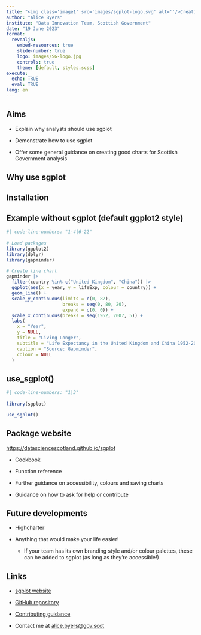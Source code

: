 ```yaml
---
title: "<img class='image1' src='images/sgplot-logo.svg' alt=''/>Creating accessible charts in R using sgplot"
author: "Alice Byers"
institute: "Data Innovation Team, Scottish Government"
date: "19 June 2023"
format:
  revealjs: 
    embed-resources: true
    slide-number: true
    logo: images/SG-logo.jpg
    controls: true
    theme: [default, styles.scss]
execute:
  echo: TRUE
  eval: TRUE
lang: en
---
```


## Aims

* Explain why analysts should use sgplot

*	Demonstrate how to use sgplot

*	Offer some general guidance on creating good charts for Scottish Government analysis


## Why use sgplot


## Installation


## Example without sgplot (default ggplot2 style)

```r
#| code-line-numbers: "1-4|6-22"
 
# Load packages
library(ggplot2)
library(dplyr)
library(gapminder)

# Create line chart
gapminder |>
  filter(country %in% c("United Kingdom", "China")) |>
  ggplot(aes(x = year, y = lifeExp, colour = country)) +
  geom_line() +
  scale_y_continuous(limits = c(0, 82),
                     breaks = seq(0, 80, 20),
                     expand = c(0, 0)) +
  scale_x_continuous(breaks = seq(1952, 2007, 5)) +
  labs(
    x = "Year",
    y = NULL,
    title = "Living Longer",
    subtitle = "Life Expectancy in the United Kingdom and China 1952-2007",
    caption = "Source: Gapminder",
    colour = NULL
  )
```

## use_sgplot()

```r
#| code-line-numbers: "1|3"
 
library(sgplot)

use_sgplot()
```


## Package website

<https://datasciencescotland.github.io/sgplot>{preview-link="true"}

* Cookbook

* Function reference

* Further guidance on accessibility, colours and saving charts

* Guidance on how to ask for help or contribute


## Future developments

* Highcharter

* Anything that would make your life easier!

  * If your team has its own branding style and/or colour palettes, these can be added to sgplot (as long as they're accessible!)
  
  
## Links

* [sgplot website](https://datasciencescotland.github.io/sgplot)

* [GitHub repository](https://github.com/DataScienceScotland/sgplot/)

* [Contributing guidance](https://datasciencescotland.github.io/sgplot/CONTRIBUTING.html)

* Contact me at <alice.byers@gov.scot>